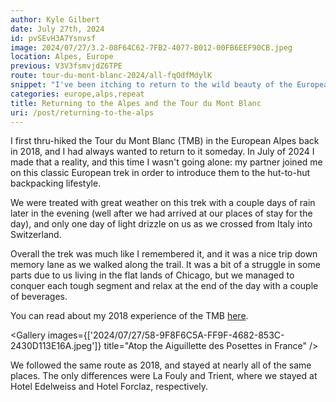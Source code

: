 ```yaml
---
author: Kyle Gilbert
date: July 27th, 2024
id: pvSEvH3A7Ysnvsf
image: 2024/07/27/3.2-08F64C62-7FB2-4077-B012-00FB6EEF90CB.jpeg
location: Alpes, Europe
previous: V3V3fsmvjdZ6TPE
route: tour-du-mont-blanc-2024/all-fqOdfMdylK
snippet: "I've been itching to return to the wild beauty of the European Alps and cross paths once again with an old companion: the epic Tour du Mont Blanc."
categories: europe,alps,repeat
title: Returning to the Alpes and the Tour du Mont Blanc
uri: /post/returning-to-the-alps
---
```


I first thru-hiked the Tour du Mont Blanc (TMB) in the European Alpes back in 2018, and I had always wanted to return to it someday. In July of 2024 I made that a reality, and this time I wasn't going alone: my partner joined me on this classic European trek in order to introduce them to the hut-to-hut backpacking lifestyle.

<Stats />

<Route />

We were treated with great weather on this trek with a couple days of rain later 
in the evening (well after we had arrived at our places of stay for the day), 
and only one day of light drizzle on us as we crossed from Italy into Switzerland.

Overall the trek was much like I remembered it, and it was a nice trip down 
memory lane as we walked along the trail. It was a bit of a struggle in some 
parts due to us living in the flat lands of Chicago, but we managed to conquer 
each tough segment and relax at the end of the day with a couple of beverages. 

You can read about my 2018 experience of the TMB [here](/posts/the-tour-du-mont-blanc). 

<Gallery images={['2024/07/27/58-9F8F6C5A-FF9F-4682-853C-2430D113E16A.jpeg']} title="Atop the Aiguillette des Posettes in France" />

We followed the same route as 2018, and stayed at nearly all of the same 
places. The only differences were La Fouly and Trient, where we stayed at 
Hotel Edelweiss and Hotel Forclaz, respectively.

<Stages />
